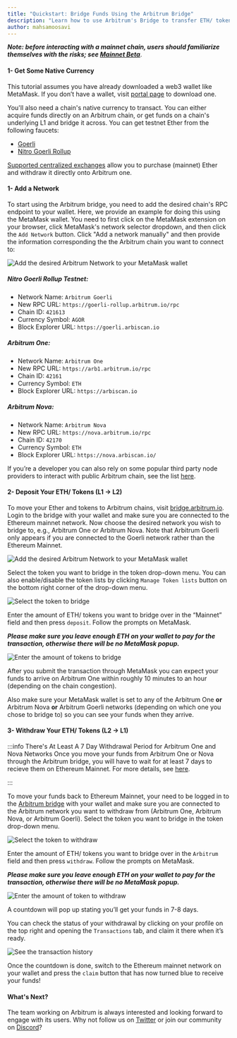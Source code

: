 ```yaml
---
title: "Quickstart: Bridge Funds Using the Arbitrum Bridge"
description: "Learn how to use Arbitrum's Bridge to transfer ETH/ tokens between Ethereum's L1 and Arbitrum's L2 chains."
author: mahsamoosavi
---
```



<PublicPreviewBannerPartial />

_**Note: before interacting with a mainnet chain, users should familiarize themselves with the risks; see [Mainnet Beta](mainnet-beta)**_.

#### 1- Get Some Native Currency

This tutorial assumes you have already downloaded a web3 wallet like MetaMask. If you don’t have a wallet, visit [portal page](https://portal.arbitrum.one/) to download one.

You'll also need a chain's native currency to transact. You can either acquire funds directly on an Arbitrum chain, or get funds on a chain's underlying L1 and bridge it across. You can get testnet Ether from the following faucets:

- [Goerli](https://goerlifaucet.com/)
- [Nitro Goerli Rollup](https://twitter.com/intent/tweet?text=Ok%20I%20need%20@arbitrum%20to%20give%20me%20Arbitrum%20Goerli%20testnet%20gas.%20I%20can't%20wait%20to%20start%20developing%20on%20@nitro_devnet.%20%20SEND%20HERE:%200xAddA0B73Fe69a6E3e7c1072Bb9523105753e08f8)

[Supported centralized exchanges](https://portal.arbitrum.one/#centralizedexchanges) allow you to purchase (mainnet) Ether and withdraw it directly onto Arbitrum one.

#### 1- Add a Network

To start using the Arbitrum bridge, you need to add the desired chain's RPC endpoint to your wallet. Here, we provide an example for doing this using the MetaMask wallet.
You need to first click on the MetaMask extension on your browser, click MetaMask's network selector dropdown, and then click the `Add Network` button. 
Click "Add a network manually" and then provide the information corresponding the the Arbitrum chain you want to connect to:

![Add the desired Arbitrum Network to your MetaMask wallet](assets/getting_started_users_1.png)

##### Nitro Goerli Rollup Testnet:
- Network Name: `Arbitrum Goerli`
- New RPC URL: `https://goerli-rollup.arbitrum.io/rpc`
- Chain ID: `421613`
- Currency Symbol: `AGOR`
- Block Explorer URL: `https://goerli.arbiscan.io`

##### Arbitrum One:
- Network Name: `Arbitrum One`
- New RPC URL: `https://arb1.arbitrum.io/rpc`
- Chain ID: `42161`
- Currency Symbol: `ETH`
- Block Explorer URL: `https://arbiscan.io`

##### Arbitrum Nova:
- Network Name: `Arbitrum Nova`
- New RPC URL: `https://nova.arbitrum.io/rpc`
- Chain ID: `42170`
- Currency Symbol: `ETH`
- Block Explorer URL: `https://nova.arbiscan.io/`

If you’re a developer you can also rely on some popular third party node providers to interact with public Arbitrum chain, see the list [here](node-running/node-providers.mdx).

#### 2- Deposit Your ETH/ Tokens (L1 → L2)

To move your Ether and tokens to Arbitrum chains, visit [bridge.arbitrum.io](https://bridge.arbitrum.io/). 
Login to the bridge with your wallet and make sure you are connected to the Ethereum mainnet network.
Now choose the desired network you wish to bridge to, e.g., Arbitrum One or Arbitrum Nova. Note that Arbitrum Goerli only appears if you are connected to the Goerli network rather than the Ethereum Mainnet.

![Add the desired Arbitrum Network to your MetaMask wallet](assets/getting_started_users_2.png)

Select the token you want to bridge in the token drop-down menu. You can also enable/disable the token lists by clicking `Manage Token lists` button on the bottom right corner of the drop-down menu.

![Select the token to bridge](assets/getting_started_users_3.png)

Enter the amount of ETH/ tokens you want to bridge over in the “Mainnet” field and then press `deposit`. Follow the prompts on MetaMask.

_**Please make sure you leave enough ETH on your wallet to pay for the transaction, otherwise there will be no MetaMask popup.**_

![Enter the amount of tokens to bridge](assets/getting_started_users_4.png)

After you submit the transaction through MetaMask you can expect your funds to arrive on Arbitrum One within roughly 10 minutes to an hour (depending on the chain congestion).

Also make sure your MetaMask wallet is set to any of the Arbitrum One **or** Arbitrum Nova **or** Arbitrum Goerli networks (depending on which one you chose to bridge to) so you can see your funds when they arrive.

#### 3- Withdraw Your ETH/ Tokens (L2 -> L1)

:::info There's At Least A 7 Day Withdrawal Period for Arbitrum One and Nova Networks
Once you move your funds from Arbitrum One or Nova through the Arbitrum bridge, you will have to wait for at least 7 days to recieve them on Ethereum Mainnet.
For more details, see [here](https://developer.arbitrum.io/for-users/troubleshooting-users#how-long-does-it-take-before-i-receive-my-funds-when-i-initiate-withdrawal-from-arbitrum-chains-one-and-nova).

:::

To move your funds back to Ethereum Mainnet, your need to be logged in to the [Arbitrum bridge](https://bridge.arbitrum.io/) with your wallet and make sure you are connected to the Arbitrum network you want to withdraw from (Arbitrum One, Arbitrum Nova, or Arbitrum Goerli).
Select the token you want to bridge in the token drop-down menu. 

![Select the token to withdraw](assets/getting_started_users_5.png)

Enter the amount of ETH/ tokens you want to bridge over in the `Arbitrum` field and then press `withdraw`. Follow the prompts on MetaMask.

_**Please make sure you leave enough ETH on your wallet to pay for the transaction, otherwise there will be no MetaMask popup.**_

![Enter the amount of token to withdraw](assets/getting_started_users_6.png)

A countdown will pop up stating you’ll get your funds in 7-8 days.

You can check the status of your withdrawal by clicking on your profile on the top right and opening the `Transactions` tab, and claim it there when it’s ready.

![See the transaction history](assets/getting_started_users_7.png)

Once the countdown is done, switch to the Ethereum mainnet network on your wallet and press the `claim` button that has now turned blue to receive your funds!

#### What's Next?

The team working on Arbitrum is always interested and looking forward to engage with its users.
Why not follow us on [Twitter](https://twitter.com/arbitrum) or join our community on [Discord](https://discord.gg/5KE54JwyTs)?
